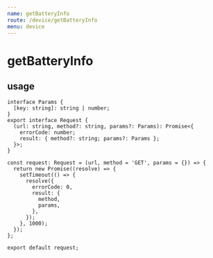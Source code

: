 ```yaml
---
name: getBatteryInfo
route: /device/getBatteryInfo
menu: device
---
```


# getBatteryInfo

## usage

```tyepscript
interface Params {
  [key: string]: string | number;
}
export interface Request {
  (url: string, method?: string, params?: Params): Promise<{
    errorCode: number;
    result: { method?: string; params?: Params };
  }>;
}

const request: Request = (url, method = 'GET', params = {}) => {
  return new Promise((resolve) => {
    setTimeout(() => {
      resolve({
        errorCode: 0,
        result: {
          method,
          params,
        },
      });
    }, 1000);
  });
};

export default request;
```
